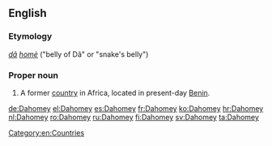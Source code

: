 ==English==
{{wikipedia}}

===Etymology===
{{etyl|fon|en}} ''[[dã]] [[homè]]'' ("belly of Dã" or "snake's belly")

===Proper noun===
{{en-proper noun}}

# {{label|en|historical}} A former [[country]] in Africa, located in present-day [[Benin]].

[[Category:en:Countries]]

[[de:Dahomey]]
[[el:Dahomey]]
[[es:Dahomey]]
[[fr:Dahomey]]
[[ko:Dahomey]]
[[hr:Dahomey]]
[[nl:Dahomey]]
[[ro:Dahomey]]
[[ru:Dahomey]]
[[fi:Dahomey]]
[[sv:Dahomey]]
[[ta:Dahomey]]